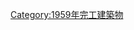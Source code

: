 {{Commonscat|Bridges completed in 1959}}
{{Cat nav 10years|20世紀橋梁|1959||年完工橋梁}}

[[Category:1959年完工建築物|Category:1959年完工建築物]]